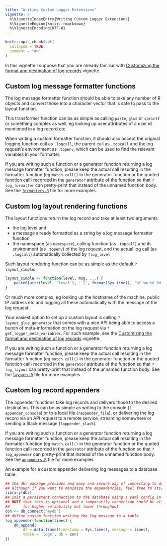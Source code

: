 ```yaml
---
title: "Writing Custom Logger Extensions"
vignette: >
  %\VignetteIndexEntry{Writing Custom Logger Extensions}
  %\VignetteEngine{knitr::rmarkdown}
  %\VignetteEncoding{UTF-8}
---
```


```r
knitr::opts_chunk$set(
  collapse = TRUE,
  comment = "#>"
)
```

In this vignette I suppose that you are already familiar with [Customizing the format and destination of log records](https://daroczig.github.io/logger/articles/customize_logger.html) vignette.

## Custom log message formatter functions

The log message formatter function should be able to take any number of R objects and convert those into a character vector that is safe to pass to the layout function.

This transformer function can be as simple as calling `paste`, `glue` or `sprintf` or something complex as well, eg looking up user attributes of a user id mentioned in a log record etc.

When writing a custom formatter function, it should also accept the original logging function call as `.logcall`, the parent call as `.topcall` and the log request's environment as `.topenv`, which can be used to find the relevant variables in your formatter.

If you are writing such a function or a generator function returning a log message formatter function, please keep the actual call resulting in the formatter function (eg `match.call()` in the generator function or the quoted function call) recorded in the `generator` attribute of the function so that `?log_formatter` can pretty-print that instead of the unnamed function body. See the [`formatters.R`](https://github.com/daroczig/logger/blob/master/R/formatters.R) file for more examples.

## Custom log layout rendering functions

The layout functions return the log record and take at least two arguments:

- the log level and
- a message already formatted as a string by a log message formatter function
- the namespace (as `namespace`), calling function (as `.topcall`) and its environment (as `.topenv`) of the log request, and the actual log call (as `.logcall`) automatically collected by `?log_level`

Such layout rendering function can be as simple as the default `?layout_simple`:

```r
layout_simple <- function(level, msg, ...) {
    paste0(attr(level, 'level'), ' [', format(Sys.time(), "%Y-%m-%d %H:%M:%S"), '] ', msg)
}
```

Or much more complex, eg looking up the hostname of the machine, public IP address etc and logging all these automatically with the message of the log request.

Your easiest option to set up a custom layout is calling `?layout_glue_generator` that comes with a nice API being able to access a bunch of meta-information on the log request via `?get_logger_meta_variables`. For such example, see the [Customizing the format and destination of log records](https://daroczig.github.io/logger/articles/customize_logger.html) vignette.

If you are writing such a function or a generator function returning a log message formatter function, please keep the actual call resulting in the formatter function (eg `match.call()` in the generator function or the quoted function call) recorded in the `generator` attribute of the function so that `?log_layout` can pretty-print that instead of the unnamed function body. See the [`layouts.R`](https://github.com/daroczig/logger/blob/master/R/layouts.R) file for more examples.

## Custom log record appenders

The appender functions take log records and delivers those to the desired destination. This can be as simple as writing to the console (`?appender_console`) or to a local file (`?appender_file`), or delivering the log record via an API request to a remote service, streaming somewhere or sending a Slack message (`?appender_slack`).

If you are writing such a function or a generator function returning a log message formatter function, please keep the actual call resulting in the formatter function (eg `match.call()` in the generator function or the quoted function call) recorded in the `generator` attribute of the function so that `?log_appender` can pretty-print that instead of the unnamed function body. See the [`appenders.R`](https://github.com/daroczig/logger/blob/master/R/appenders.R) file for more examples.

An example for a custom appender delivering log messages to a database table:

```r
## the dbr package provides and easy and secure way of connecting to databased from R
## although if you want to minimize the dependencies, feel free to stick with DBI etc.
library(dbr)
## init a persistent connection to the database using a yaml config in the background thanks to dbr
## NOTE that this is optional and a temporarily connection could be also used
##      for higher reliability but lower throughput
con <- db_connect('mydb')
## define custom function writing the log message to a table
log_appender(function(lines) {
    db_append(
        df = data.frame(timestamp = Sys.time(), message = lines),
        table = 'logs', db = con)
})
```

